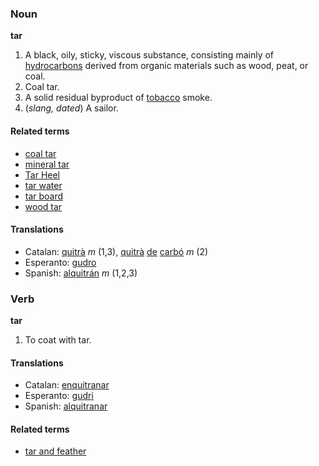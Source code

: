 ===Noun===
'''tar'''

# A black, oily, sticky, viscous substance, consisting mainly of [[hydrocarbons]] derived from organic materials such as wood, peat, or coal.
# Coal tar.
# A solid residual byproduct of [[tobacco]] smoke.
# (''slang, dated'') A sailor.

====Related terms====
*[[coal tar]]
*[[mineral tar]]
*[[Tar Heel]]
*[[tar water]]
*[[tar board]]
*[[wood tar]]

====Translations====
*Catalan: [[quitrà]] ''m'' (1,3), [[quitrà]] [[de]] [[carbó]] ''m'' (2)
*Esperanto: [[gudro]]
*Spanish: [[alquitrán]] ''m'' (1,2,3)

===Verb===
'''tar'''

# To coat with tar.

====Translations====
*Catalan: [[enquitranar]] 
*Esperanto: [[gudri]] 
*Spanish: [[alquitranar]] 

====Related terms====
*[[tar and feather]]